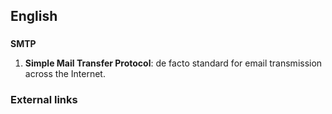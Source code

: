 ==English==

==={{initialism}}===
'''SMTP'''

# {{computing}} '''Simple Mail Transfer Protocol''': de facto standard for email transmission across the Internet.
 
===External links===
{{pedialite}}